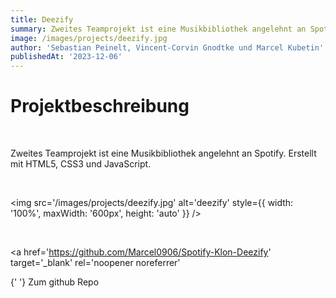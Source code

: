 ```yaml
---
title: Deezify
summary: Zweites Teamprojekt ist eine Musikbibliothek angelehnt an Spotify
image: /images/projects/deezify.jpg
author: 'Sebastian Peinelt, Vincent-Corvin Gnodtke und Marcel Kubetin'
publishedAt: '2023-12-06'
---
```


# Projektbeschreibung

<br />

Zweites Teamprojekt ist eine Musikbibliothek angelehnt an Spotify. Erstellt mit
HTML5, CSS3 und JavaScript.

<br />

<img
  src='/images/projects/deezify.jpg'
  alt='deezify'
  style={{ width: '100%', maxWidth: '600px', height: 'auto' }}
/>

<br />

<a
  href='https://github.com/Marcel0906/Spotify-Klon-Deezify'
  target='_blank'
  rel='noopener noreferrer'
>
  {' '}
  Zum github Repo
</a>
